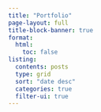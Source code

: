 ```yaml
---
title: "Portfolio"
page-layout: full
title-block-banner: true
format:
  html:
    toc: false
listing:
  contents: posts
  type: grid
  sort: "date desc"
  categories: true
  filter-ui: true
---
```


<!-- ---
title: "Projects"
listing:
  contents: posts
  sort: "date desc"
  type: grid
  categories: true
  sort-ui: false
  filter-ui: false
page-layout: full
title-block-banner: true
--- -->